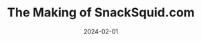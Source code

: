 ---
  key: "a234d"
  title: "The Making of SnackSquid.com"
  path: "website"
  date: "2024-02-01"
  preview: "How I made this website."
  image: "website/preview.png"
  hero: "website/hero.svg"
---